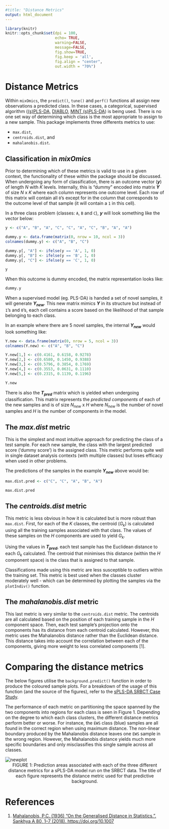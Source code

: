 ---
#title: "Distance Metrics"
output: html_document
---

```{r global_options, include=FALSE}
library(knitr)
knitr::opts_chunk$set(dpi = 100, 
                      echo= TRUE, 
                      warning=FALSE, 
                      message=FALSE, 
                      fig.show=TRUE, 
                      fig.keep = 'all', 
                      fig.align = "center",
                      out.width = "70%")
```

# Distance Metrics

Within `mixOmics`, the `predict()`, `tune()` and `perf()` functions all assign new observations a predicted class. In these cases, a categorical, supervised algorithm ([(s)PLS-DA](http://mixomics.org/methods/spls-da/), [DIABLO](http://mixomics.org/mixdiablo/), [MINT (s)PLS-DA](http://mixomics.org/mixmint/)) is being used. There is no one set way of determining which class is the most appropriate to assign to a new sample. This package implements three differents metrics to use: 

* `max.dist`,
* `centroids.dist`, and
* `mahalanobis.dist`.

## Classification in *mixOmics*

Prior to determining which of these metrics is valid to use in a given context, the functionality of these within the package should be discussed. When undergoing any form of classification, there is an outcome vector (**$y$**) of length $N$ with $K$ levels. Internally, this is "dummy" encoded into matrix **$Y$** of size $N$ x $K$ where each column represents one outcome level. Each row of this matrix will contain all `0`'s except for in the column that corresponds to the outcome level of that sample (it will contain a `1` in this cell). 

In a three class problem (classes: `A`, `B` and `C`), **$y$** will look something like the vector below:

``` {r, echo = FALSE}
y <- c("A", "B", "A", "C", "C", "A", "C", "B", "A", "A")

dummy.y <- data.frame(matrix(0, nrow = 10, ncol = 3))
colnames(dummy.y) <- c("A", "B", "C")

dummy.y[, "A"] <- ifelse(y == 'A', 1, 0)
dummy.y[, "B"] <- ifelse(y == 'B', 1, 0)
dummy.y[, "C"] <- ifelse(y == 'C', 1, 0)
```

``` {r}
y
```

When this outcome is dummy encoded, the matrix representation looks like:

``` {r}
dummy.y
```

When a supervised model (eg. PLS-DA) is handed a set of novel samples, it will generate **$Y_{new}$**. This new matrix mimics **$Y$** in its structure but instead of `1`'s and `0`'s, each cell contains a score based on the likelihood of that sample belonging to each class.

In an example where there are 5 novel samples, the internal **$Y_{new}$** would look something like:


``` {r, echo = FALSE}
Y.new <- data.frame(matrix(0, nrow = 5, ncol = 3))
colnames(Y.new) <- c("A", "B", "C")

Y.new[1,] <- c(0.4161, 0.6158, 0.9278)
Y.new[2,] <- c(0.6580, 0.1450, 0.9388)
Y.new[3,] <- c(0.5796, 0.3854, 0.1769)
Y.new[4,] <- c(0.3553, 0.0631, 0.1110)
Y.new[5,] <- c(0.2315, 0.1139, 0.1196)
```

``` {r}
Y.new
```

There is also the **$T_{pred}$** matrix which is yielded when undergoing classification. This matrix represents the *predicted components* of each of the new samples and is of size $N_{new}$ x $H$ where $N_{new}$ is the number of novel samples and $H$ is the number of components in the model. 

## The *max.dist* metric

This is the simplest and most intuitive approach for predicting the class of a test sample. For each new sample, the class with the largest predicted score ('dummy score') is the assigned class. This metric performs quite well in single dataset analysis contexts (with multiple classes) but loses efficacy when used in other problems. 

The predictions of the samples in the example **$Y_{new}$** above would be:

``` {r, echo = FALSE}
max.dist.pred <- c("C", "C", "A", "B", "A")
```

``` {r}
max.dist.pred
```


## The *centroids.dist* metric

This metric is less obvious in how it is calculated but is more robust than `max.dist`. First, for each of the $K$ classes, the centroid ($G_{k}$) is calculated using all the training samples associated with that class. The values of these samples on the $H$ components are used to yield $G_{k}$. 

Using the values in **$T_{pred}$**, each test sample has the Euclidean distance to each $G_{k}$ calculated. The centroid that minimises this distance (within the $H$ component space) is the class that is assigned to that sample. 

Classifications made using this metric are less susceptible to outliers within the training set. This metric is best used when the classes cluster moderately well - which can be determined by plotting the samples via the `plotIndiv()` function. 

## The *mahalanobis.dist* metric

This last metric is very similar to the `centroids.dist` metric. The centroids are all calculated based on the position of each training sample in the $H$ component space. Then, each test sample's projection onto the components has its distance from each centroid calculated. However, this metric uses the Mahalanobis distance rather than the Euclidean distance. This distance takes into account the correlation between each of the components, giving more weight to less correlated components [1]. 

# Comparing the distance metrics

The below figures utilise the `background.predict()` function in order to produce the coloured sample plots. For a breakdown of the usage of this function (and the source of the figures), refer to the [sPLS-DA SRBCT Case Study](http://mixomics.org/case-studies/splsda-srbct-case-study/). 

The performance of each metric on partitioning the space spanned by the two components into regions for each class is seen in Figure 1. Depending on the degree to which each class clusters, the different distance metrics perform better or worse. For instance, the `EWS` class (blue) samples are all found in the correct region when using maximum distance. The non-linear boundary produced by the Mahalanobis distance leaves one `EWS` sample in the wrong region. However, the Mahalanobis distance yields much more specific boundaries and only misclassifies this single sample across all classes. 

<img src="http://mixomics.org/wp-content/uploads/2021/12/Key-Concepts-Distance-Plots.png" alt="newplot" style="max-width: 100%"/>
<figcaption style="text-align: center">FIGURE 1: Prediction areas associated with each of the three different distance metrics for a sPLS-DA model run on the SRBCT data. The title of each figure represents the distance metric used for that predictive background.</figcaption>



# References

1. [Mahalanobis, P.C. (1936) "On the Generalised Distance in Statistics.". Sankhya A 80, 1–7 (2018). https://doi.org/10.1007](https://link.springer.com/article/10.1007/s13171-019-00164-5#citeas)
